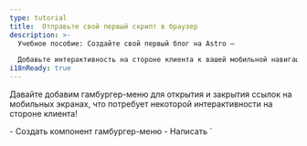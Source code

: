 ```yaml
---
type: tutorial
title:  Отправьте свой первый скрипт в браузер
description: >-
  Учебное пособие: Создайте свой первый блог на Astro —

  Добавьте интерактивность на стороне клиента к вашей мобильной навигации с помощью тега скрипта Astro
i18nReady: true
---
```


Давайте добавим гамбургер-меню для открытия и закрытия ссылок на мобильных экранах, что потребует некоторой интерактивности на стороне клиента!

<PreCheck>
  - Создать компонент гамбургер-меню
  - Написать `<script>`, чтобы позволить посетителям вашего сайта открывать и закрывать меню навигации
  - Переместить ваш JavaScript в файл `.js`
</PreCheck>

## Создание компонента Hamburger

Создайте компонент `<Hamburger />`, чтобы открывать и закрывать ваше мобильное меню.

<Steps>
1. Создайте файл с именем `Hamburger.astro` в `src/components/`.
  

2. Скопируйте следующий код в ваш компонент. Он будет представлять собой 3-строчное меню "гамбургер" для открытия и закрытия навигационных ссылок на мобильных устройствах. (Вы добавите новые CSS-стили в `global.css` позже).

    ```astro title="src/components/Hamburger.astro"
    --- 
    ---
    <div class="hamburger">
      <span class="line"></span>
      <span class="line"></span>
      <span class="line"></span>
    </div>
    ```

3. Поместите этот новый компонент `<Hamburger />` непосредственно перед компонентом `<Navigation />` в файле `Header.astro`. 

    <details>
    <summary>Покажите мне код!</summary>

    ```astro title="src/components/Header.astro" ins={2,7}
    ---
    import Hamburger from './Hamburger.astro';
    import Navigation from './Navigation.astro';
    ---
    <header>
      <nav>
        <Hamburger />
        <Navigation />
      </nav>
    </header>
    ```
    </details>

4. Добавьте следующие стили для компонента Hamburger:

    ```css title="src/styles/global.css" ins={2-13, 56-58}
    /* стили для навигации */
    .hamburger {
      padding-right: 20px;
      cursor: pointer;
    }

    .hamburger .line {
      display: block;
      width: 40px;
      height: 5px;
      margin-bottom: 10px;
      background-color: #ff9776;
    }

    .nav-links {
      width: 100%;
      top: 5rem;
      left: 48px;
      background-color: #ff9776;
      display: none;
      margin: 0;
    }

    .nav-links a {
      display: block;
      text-align: center;
      padding: 10px 0;
      text-decoration: none;
      font-size: 1.2rem;
      font-weight: bold;
      text-transform: uppercase;
    }

    .nav-links a:hover, a:focus {
      background-color: #ff9776;
    }

    .expanded {
      display: unset;
    }

    @media screen and (min-width: 636px) {
      .nav-links {
        margin-left: 5em;
        display: block;
        position: static;
        width: auto;
        background: none;
      }

      .nav-links a {
        display: inline-block;
        padding: 15px 20px;
      }

      .hamburger {
        display: none;
      }
    }
    ```
</Steps>

## Напишите ваш первый тег скрипта

Ваш заголовок еще не **интерактивен**, потому что он не может реагировать на ввод пользователя, например, на нажатие на гамбургер-меню, чтобы показать или скрыть навигационные ссылки. 

Добавление тега `<script>` предоставляет JavaScript на стороне клиента, чтобы "слушать" события пользователя и реагировать соответствующим образом. 

<Steps>
1. Добавьте следующий тег `<script>` в `index.astro`, непосредственно перед закрывающим тегом `</body>`.

    ```astro title="src/pages/index.astro" ins={2-6}
      <Footer />
      <script>
        document.querySelector('.hamburger').addEventListener('click', () => {
          document.querySelector('.nav-links').classList.toggle('expanded');
        });
      </script>
    </body>
    ```

2. Снова проверьте предварительный просмотр в браузере на различных размерах экрана и убедитесь, что у вас есть работающее меню навигации, которое реагирует как на размер экрана, так и на действия пользователя на этой странице.
</Steps>

### Импорт файла `.js`

Вместо того чтобы писать JavaScript непосредственно на каждой странице, вы можете перенести содержимое тега `<script>` в собственный файл `.js` в вашем проекте.

<Steps>
1. Создайте папку `src/scripts/menu.js (вам придется создать новую папку `/scripts/`) и перенесите в нее ваш JavaScript.

    ```js title="src/scripts/menu.js"
    document.querySelector('.hamburger').addEventListener('click', () => {
      document.querySelector('.nav-links').classList.toggle('expanded');
    });
    ```

2. Замените содержимое тега `<script>` в файле `index.astro` на следующий импорт файла:

    ```astro title="src/pages/index.astro" ins={7} del={3-5}
      <Footer />
      <script>
        document.querySelector('.hamburger').addEventListener('click', () => {
          document.querySelector('.nav-links').classList.toggle('expanded');
        });

        import "../scripts/menu.js";
      </script>
    </body>
    ```

3. Проверьте предварительный просмотр в браузере снова на меньших размерах и убедитесь, что меню гамбургера по-прежнему открывает и закрывает ваши навигационные ссылки.

4. Добавьте тот же `<script>` с импортом на две другие страницы, `about.astro` и `blog.astro`, и убедитесь, что на каждой из них есть отзывчивая интерактивная шапка.

    ```astro title="src/pages/about.astro & src/pages/blog.astro" ins={2-4}
      <Footer />
      <script>
        import "../scripts/menu.js";
      </script>
    </body>
    ```
</Steps>

:::note[На заметку]
Ранее вы уже использовали JavaScript для создания некоторых частей вашего сайта:

- Динамического определения заголовка и названия страницы
- Отображения списка навыков на странице "О сайте"
- Условного отображения HTML-элементов


Все эти команды выполняются во время сборки для создания статического HTML для вашего сайта, а затем код "отбрасывается". 

**JavaScript в теге `<script>` отправляется в браузер** и доступен для выполнения при взаимодействии с пользователем, например при обновлении страницы или переключении ввода.
:::



<Box icon="question-mark">

###  Проверьте свои знания

1. Когда Astro выполняет JavaScript, написанный во frontmatter компонента?
    <MultipleChoice>
      <Option>
       Astro никогда не выполняет JavaScript
      </Option>
      <Option isCorrect>
        во время сборки
      </Option>
      <Option>
        Когда посетитель нажимает на кнопку
      </Option>
    </MultipleChoice>

2. Дополнительно, Astro может отправить JavaScript в браузер, чтобы разрешить:
    <MultipleChoice>
      <Option>
        пользователям переходить по ссылкам на странице
      </Option>
      <Option>
        ускорение загрузки
      </Option>
      <Option isCorrect>
        интерактивность на стороне клиента
      </Option>
    </MultipleChoice>

3. JavaScript на стороне клиента будет отправлен в браузер пользователя, когда он будет написан или импортирован:
    <MultipleChoice>
      <Option isCorrect>
        в тегах `<script>`
      </Option>
      <Option>
        между кодовым забором файла `.astro`
      </Option>
      <Option>
        в `global.css`
      </Option>
    </MultipleChoice>

</Box>

<Box icon="check-list">

## Чек-лист

<Checklist>
- [ ] Я могу добавить интерактивность на стороне клиента с помощью JavaScript в теге `<script>`.
- [ ] Я могу импортировать файл `.js` в тег `<script>`.
</Checklist>

</Box>

### Ресурсы

[Клиентские скрипты Astro](/ru/guides/client-side-scripts/)
